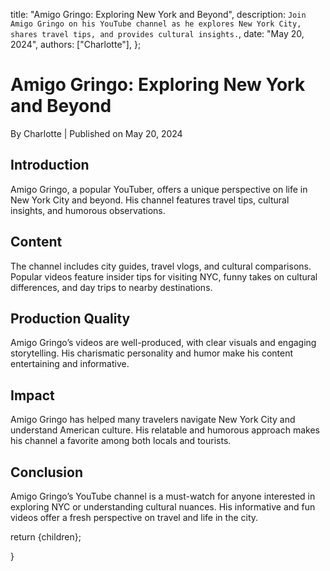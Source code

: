 
  title: "Amigo Gringo: Exploring New York and Beyond",
  description: `Join Amigo Gringo on his YouTube channel as he explores New York City, shares travel tips, and provides cultural insights.`,
  date: "May 20, 2024",
  authors: ["Charlotte"],
};

<h1>Amigo Gringo: Exploring New York and Beyond</h1>
<div className="text-sm text-gray-500 dark:text-gray-400">
  By Charlotte | Published on May 20, 2024
</div>

<section id="introduction">
  <h2>Introduction</h2>
  <span>
    Amigo Gringo, a popular YouTuber, offers a unique perspective on life in New
    York City and beyond. His channel features travel tips, cultural insights,
    and humorous observations.
  </span>
</section>

<section id="content">
  <h2>Content</h2>
  <span>
    The channel includes city guides, travel vlogs, and cultural comparisons.
    Popular videos feature insider tips for visiting NYC, funny takes on
    cultural differences, and day trips to nearby destinations.
  </span>
</section>

<section id="production-quality">
  <h2>Production Quality</h2>
  <span>
    Amigo Gringo’s videos are well-produced, with clear visuals and engaging
    storytelling. His charismatic personality and humor make his content
    entertaining and informative.
  </span>
</section>

<section id="impact">
  <h2>Impact</h2>
  <span>
    Amigo Gringo has helped many travelers navigate New York City and understand
    American culture. His relatable and humorous approach makes his channel a
    favorite among both locals and tourists.
  </span>
</section>

<section id="conclusion">
  <h2>Conclusion</h2>
  <span>
    Amigo Gringo’s YouTube channel is a must-watch for anyone interested in
    exploring NYC or understanding cultural nuances. His informative and fun
    videos offer a fresh perspective on travel and life in the city.
  </span>
</section>

  return <MdxLayout>{children}</MdxLayout>;


}
